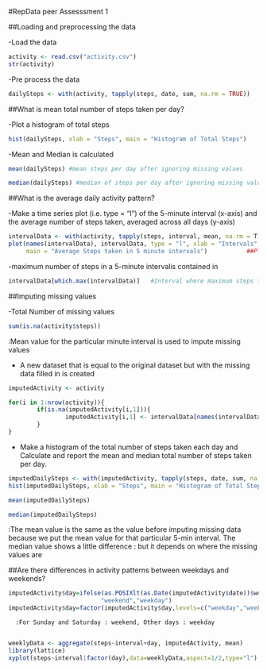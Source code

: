 #RepData peer Assesssment 1

##Loading and preprocessing the data

-Load the data
```r
activity <- read.csv("activity.csv")
str(activity)
```

-Pre process the data

```r
dailySteps <- with(activity, tapply(steps, date, sum, na.rm = TRUE))
```

##What is mean total number of steps taken per day?

-Plot a histogram of total steps

```r
hist(dailySteps, xlab = "Steps", main = "Histogram of Total Steps")
```

-Mean and Median is calculated

```r
mean(dailySteps) #mean steps per day after ignoring missing values
```


```r
median(dailySteps) #median of steps per day after ignoring missing values
```


##What is the average daily activity pattern?

-Make a time series plot (i.e. type = "l") of the 5-minute interval (x-axis) and the average number of steps taken, averaged across all days (y-axis)

```r
intervalData <- with(activity, tapply(steps, interval, mean, na.rm = T))
plot(names(intervalData), intervalData, type = "l", xlab = "Intervals", ylab = "Average Steps Taken", 
     main = "Average Steps taken in 5 minute intervals")           ##Plot of Time Series
```

-maximum number of steps in a 5-minute intervalis contained in

```r
intervalData[which.max(intervalData)]   #Interval where maximum steps taken
```

##Imputing missing values

-Total Number of missing values
```r
sum(is.na(activity$steps)) 
```

:Mean value for the particular minute interval is used to impute missing values

- A new dataset that is equal to the original dataset but with the missing data filled in is created
```r
imputedActivity <- activity

for(i in 1:nrow(activity)){
        if(is.na(imputedActivity[i,1])){
                imputedActivity[i,1] <- intervalData[names(intervalData) == activity[1,3]]
        }
}
```

- Make a histogram of the total number of steps taken each day and Calculate and report the mean and median total number of steps taken per day.

```r
imputedDailySteps <- with(imputedActivity, tapply(steps, date, sum, na.rm = TRUE))
hist(imputedDailySteps, xlab = "Steps", main = "Histogram of Total Steps")
```

```r
mean(imputedDailySteps)
```

```r
median(imputedDailySteps)
```


:The mean value is the same as the value before imputing missing data because we put the mean value for that particular 5-min interval. 
The median value shows a little difference : but it depends on where the missing values are

##Are there differences in activity patterns between weekdays and weekends?

```r
imputedActivity$day=ifelse(as.POSIXlt(as.Date(imputedActivity$date))$wday%%6==0,
                          "weekend","weekday")
imputedActivity$day=factor(imputedActivity$day,levels=c("weekday","weekend"))
```
      :For Sunday and Saturday : weekend, Other days : weekday 
      
```r
weeklyData <- aggregate(steps~interval+day, imputedActivity, mean)
library(lattice)
xyplot(steps~interval|factor(day),data=weeklyData,aspect=1/2,type="l")
```
